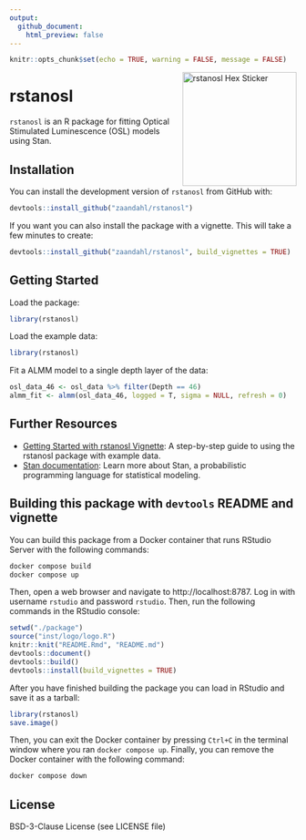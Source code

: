```yaml
---
output:
  github_document:
    html_preview: false
---
```


```r
knitr::opts_chunk$set(echo = TRUE, warning = FALSE, message = FALSE)
```

<img src="man/figures/logo.png" alt="rstanosl Hex Sticker" width="200" align="right"/>

# rstanosl

`rstanosl` is an R package for fitting Optical Stimulated Luminescence (OSL) models using Stan.

## Installation

You can install the development version of `rstanosl` from GitHub with:

```r
devtools::install_github("zaandahl/rstanosl")
```

If you want you can also install the package with a vignette. This will take a few minutes to create:

```r
devtools::install_github("zaandahl/rstanosl", build_vignettes = TRUE)
```

## Getting Started

Load the package:

```r
library(rstanosl)
```

Load the example data:

```r
library(rstanosl)
```

Fit a ALMM model to a single depth layer of the data:

```r
osl_data_46 <- osl_data %>% filter(Depth == 46)
almm_fit <- almm(osl_data_46, logged = T, sigma = NULL, refresh = 0)
```

## Further Resources

- [Getting Started with rstanosl Vignette](link-to-vignette): A step-by-step guide to using the rstanosl package with example data.
- [Stan documentation](https://mc-stan.org/users/documentation/): Learn more about Stan, a probabilistic programming language for statistical modeling.

## Building this package with `devtools` README and vignette

You can build this package from a Docker container that runs RStudio Server with the following commands:

```bash
docker compose build
docker compose up
```

Then, open a web browser and navigate to http://localhost:8787. Log in with username `rstudio` and password `rstudio`. Then, run the following commands in the RStudio console:

```r
setwd("./package")
source("inst/logo/logo.R")
knitr::knit("README.Rmd", "README.md")
devtools::document()
devtools::build()
devtools::install(build_vignettes = TRUE)
```

After you have finished building the package you can load in RStudio and save it as a tarball:

```r
library(rstanosl)
save.image()
```

Then, you can exit the Docker container by pressing `Ctrl+C` in the terminal window where you ran `docker compose up`. Finally, you can remove the Docker container with the following command:

```bash
docker compose down
```


## License

BSD-3-Clause License (see LICENSE file)
